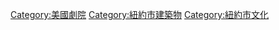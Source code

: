 {{Commonscat|Theaters in New York City}}

[[Category:美國劇院|Category:美國劇院]]
[[Category:紐約市建築物|Category:紐約市建築物]]
[[Category:紐約市文化|Category:紐約市文化]]